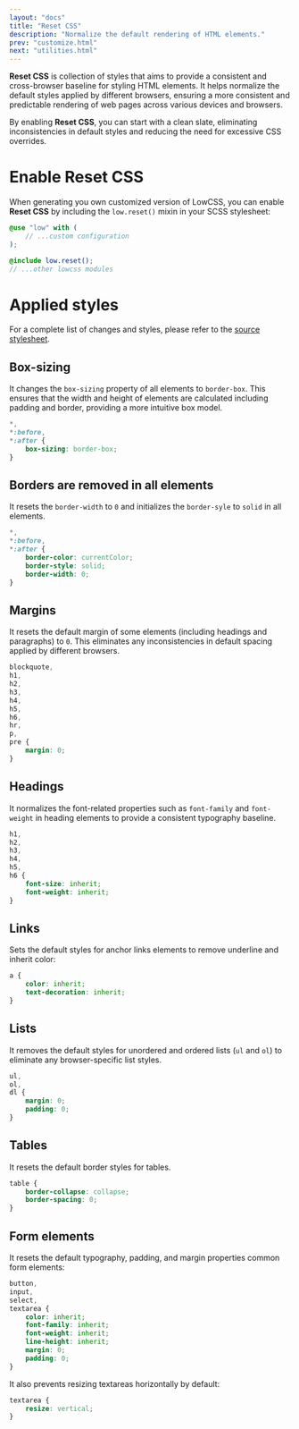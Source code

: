 ```yaml
---
layout: "docs"
title: "Reset CSS"
description: "Normalize the default rendering of HTML elements."
prev: "customize.html"
next: "utilities.html"
---
```


<Separator />

**Reset CSS** is collection of styles that aims to provide a consistent and cross-browser baseline for styling HTML elements. It helps normalize the default styles applied by different browsers, ensuring a more consistent and predictable rendering of web pages across various devices and browsers.

By enabling **Reset CSS**, you can start with a clean slate, eliminating inconsistencies in default styles and reducing the need for excessive CSS overrides.

# Enable Reset CSS

When generating you own customized version of LowCSS, you can enable **Reset CSS** by including the `low.reset()` mixin in your SCSS stylesheet:

```scss
@use "low" with (
    // ...custom configuration
);

@include low.reset();
// ...other lowcss modules
```

# Applied styles

For a complete list of changes and styles, please refer to the [source stylesheet](https://github.com/jmjuanes/lowcss/blob/main/low/_reset.scss).

## Box-sizing

It changes the `box-sizing` property of all elements to `border-box`. This ensures that the width and height of elements are calculated including padding and border, providing a more intuitive box model.

```css
*,
*:before,
*:after {
    box-sizing: border-box;
}
```

## Borders are removed in all elements

It resets the `border-width` to `0` and initializes the `border-syle` to `solid` in all elements.

```css
*,
*:before,
*:after {
    border-color: currentColor;
    border-style: solid;
    border-width: 0;
}
```

## Margins

It resets the default margin of some elements (including headings and paragraphs) to `0`. This eliminates any inconsistencies in default spacing applied by different browsers.

```css
blockquote,
h1,
h2,
h3,
h4,
h5,
h6,
hr,
p,
pre {
    margin: 0;
}
```

## Headings

It normalizes the font-related properties such as `font-family` and `font-weight` in heading elements to provide a consistent typography baseline.

```css
h1,
h2,
h3,
h4,
h5,
h6 {
    font-size: inherit;
    font-weight: inherit;
}
```

## Links

Sets the default styles for anchor links elements to remove underline and inherit color:

```css
a {
    color: inherit;
    text-decoration: inherit;
}
```

## Lists

It removes the default styles for unordered and ordered lists (`ul` and `ol`) to eliminate any browser-specific list styles.

```css
ul,
ol,
dl {
    margin: 0;
    padding: 0;
}
```

## Tables

It resets the default border styles for tables.

```css
table {
    border-collapse: collapse;
    border-spacing: 0;
}
```

## Form elements

It resets the default typography, padding, and margin properties common form elements:

```css
button,
input,
select,
textarea {
    color: inherit;
    font-family: inherit;
    font-weight: inherit;
    line-height: inherit;
    margin: 0;
    padding: 0;
}
```

It also prevents resizing textareas horizontally by default:

```css
textarea {
    resize: vertical;
}
```
